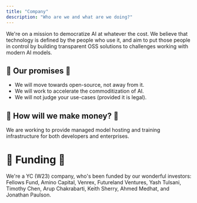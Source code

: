 ```yaml
---
title: "Company"
description: "Who are we and what are we doing?"
---
```


We're on a mission to democratize AI at whatever the cost. We believe that technology is defined by the people who use it, and aim to put those people in control by building transparent OSS solutions to challenges working with modern AI models.

## 🥹 Our promises 🥹

* We will move towards open-source, not away from it.
* We will work to accelerate the commoditization of AI.
* We will not judge your use-cases (provided it is legal).

## 💸 How will we make money? 💸

We are working to provide managed model hosting and training infrastructure for both developers and enterprises.

# 🍼 Funding 🍼

We're a YC (W23) company, who's been funded by our wonderful investors: Fellows Fund, Amino Capital, Venrex, Futureland Ventures, 
Yash Tulsani, Timothy Chen, Arup Chakrabarti, Keith Sherry, Ahmed Medhat, and Jonathan Paulson.